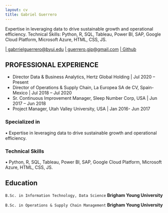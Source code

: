 ```yaml
---
layout: cv
title: Gabriel Guerrero
---
```

Expertise in leveraging data to drive sustainable growth and operational efficiency.
Technical Skills: Python, R, SQL, Tableau, Power BI, SAP, Google Cloud Platform, Microsoft Azure, HTML, CSS, JS.

<div id="webaddress">
<a href="gguerrero@byui.edu">| gabrrielguerrero@byui.edu</a>
<a href="guerrero.gjp@gmail.com">| guerrero.gjp@gmail.com</a>
<a href="https://github.com/josegabrielguerrero26">| Github</a>
</div>


## PROFESSIONAL EXPERIENCE
- Director Data & Business Analytics, Hertz Global Holding | Jul 2020 – Present
- Director of Operations & Supply Chain, La Europea SA de CV, Spain-Mexico | Jul 2018 – Jul 2020
- Sr. Continuous Improvement Manager, Sleep Number Corp, USA | Jun 2017 – Jun 2018
- Project Manager, Utah Valley University, USA | Jan 2016- Jun 2017


### Specialized in

•	Expertise in leveraging data to drive sustainable growth and operational efficiency.


### Technical Skills

• Python, R, SQL, Tableau, Power BI, SAP, Google Cloud Platform, Microsoft Azure, HTML, CSS, JS.


## Education

`B.Sc. in Information Technology, Data Science`
__Brigham Young University__

`B.Sc. in Operations & Supply Chain Management`
__Brigham Young University__



<!-- ### Footer

Last updated: Fall 2024 -->